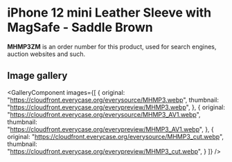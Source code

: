 
# iPhone 12 mini Leather Sleeve with MagSafe - Saddle Brown

<Callout type='info' emoji='👉🏻'>**MHMP3ZM** is an order number for this product, used for search engines, auction websites and such.</Callout>

## Image gallery

<GalleryComponent
    images={[
      {
        original: "https://cloudfront.everycase.org/everysource/MHMP3.webp",
        thumbnail: "https://cloudfront.everycase.org/everypreview/MHMP3.webp",
      },
      {
        original: "https://cloudfront.everycase.org/everysource/MHMP3_AV1.webp",
        thumbnail: "https://cloudfront.everycase.org/everypreview/MHMP3_AV1.webp",
      },
      {
        original: "https://cloudfront.everycase.org/everysource/MHMP3_cut.webp",
        thumbnail: "https://cloudfront.everycase.org/everypreview/MHMP3_cut.webp",
      }
    ]}
  />

